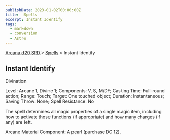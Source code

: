 ```yaml
---
publishDate: 2023-01-02T00:00:00Z
title:  Spells
excerpt: Instant Identify
tags:
  - markdown
  - conversion
  - Astro
---
```


[ Arcana d20 SRD ](/#arcanaD20) > [ Spells](arcana-d20-srd-spells-index) > Instant Identify

##  Instant Identify

Divination

Level: Arcane 1, Divine 1; Components: V, S, M/DF; Casting Time: Full-round
action; Range: Touch; Target: One touched object; Duration: Instantaneous;
Saving Throw: None; Spell Resistance: No

The spell determines all magic properties of a single magic item, including
how to activate those functions (if appropriate) and how many charges (if any)
are left.

Arcane Material Component: A pearl (purchase DC 12).

